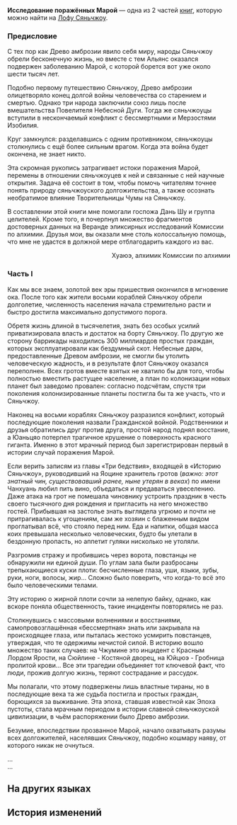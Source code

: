 {{Книга Инфобокс
|id           = 186
|Название     = Исследование поражённых Марой
|Изображение  = Item Xianzhou Parchment.png
|Мир          = Лофу Сяньчжоу
|Томов        = 2
|Автор        = <!--нужно добавить-->
|Описание     = Научная работа Комиссии по алхимии, посвящённая источнику Мары и изучению влияния этого недуга на народы Сяньчжоу.
|Том1         = {{tx}}
|Источник1    = {{tx|Отсутствует источник}}
|Том2         = {{tx}}
|Источник2    = {{tx|Отсутствует источник}}
|Персонажи    = 
|Фракции      = 
}}
'''Исследование поражённых Марой''' — одна из 2 частей [[Книги|книг]], которую можно найти на [[Лофу Сяньчжоу]].
<!--
==Получение==
<gallery>
Книга НАЗВАНИЕ.png|НАЗВАНИЕ
Локация НАЗВАНИЕ.png|Расположение на карте. Ближайший пространственный якорь «[[НАЗВАНИЕ]]»
</gallery>
-->
===Предисловие===
<div align="center">{{Размер|36|Исследование поражённых Марой (предисловие)}}</div>

С тех пор как Древо амброзии явило себя миру, народы Сяньчжоу обрели бесконечную жизнь, но вместе с тем Альянс оказался подвержен заболеванию Марой, с которой борется вот уже около шести тысяч лет.

Подобно первому путешествию Сяньчжоу, Древо амброзии олицетворяло конец долгой войны человечества со старением и смертью. Однако три народа заключили союз лишь после вмешательства Повелителя Небесной Дуги. Тогда же сяньчжоуцы вступили в нескончаемый конфликт с бессмертными и Мерзостями Изобилия.

Круг замкнулся: разделавшись с одним противником, сяньчжоуцы столкнулись с ещё более сильным врагом. Когда эта война будет окончена, не знает никто.

Эта скромная рукопись затрагивает истоки поражения Марой, перемены в отношении сяньчжоуцев к ней и связанные с ней научные открытия. Задача её состоит в том, чтобы помочь читателям точнее понять природу сяньчжоуского долгожительства, а также осознать необратимое влияние Творительницы Чумы на Сяньчжоу.

В составлении этой книги мне помогали госпожа Дань Шу и группа целителей. Кроме того, я почерпнул множество фрагментов достоверных данных на Веранде эликсирных исследований Комиссии по алхимии. Друзья мои, вы оказали мне столь колоссальную помощь, что мне не удастся в должной мере отблагодарить каждого из вас.

<div align="right">Хуаюэ, алхимик Комиссии по алхимии</div>

===Часть I===
<div align="center">{{Размер|32|'''Происхождение'''}}</div>

Как мы все знаем, золотой век эры пришествия окончился в мгновение ока. После того как жители восьми кораблей Сяньчжоу обрели долголетие, численность населения начала стремительно расти и быстро достигла максимально допустимого порога.

Обретя жизнь длиной в тысячелетия, знать без особых усилий приватизировала власть и достаток на борту Сяньчжоу. По другую же сторону баррикады находились 300 миллиардов простых граждан, которых эксплуатировали как бездумный скот. Небесные дары, предоставленные Древом амброзии, не смогли бы утолить человеческую жадность, и в результате флот Сяньчжоу оказался переполнен. Всех гротов вместе взятых не хватило бы для того, чтобы полностью вместить растущее население, а план по колонизации новых планет был заведомо провален: согласно подсчётам, спустя три поколения колонизированные планеты постигла бы та же участь, что и Сяньчжоу.

Наконец на восьми кораблях Сяньчжоу разразился конфликт, который последующие поколения назвали Гражданской войной. Родственники и друзья обратились друг против друга, простой народ поднял восстание, а Юаньцяо потерпел трагичное крушение о поверхность красного гиганта. Именно в этот мрачный период был зарегистрирован первый в истории случай поражения Марой.

Если верить записям из главы «Три бедствия», входящей в «Историю Сяньчжоу», руководивший на Яоцине хранитель гротов (''важно: этот знатный чин, существовавший ранее, ныне утерян в веках'') по имени Чанхуань любил пить вино, объедаться и предаваться увеселению. Даже атака на грот не помешала чиновнику устроить праздник в честь своего тысячного дня рождения и пригласить на него множество гостей. Прибывшая на застолье знать выглядела угрюмо и почти не притрагивалась к угощениям, сам же хозяин с блаженным видом проглатывал всё, что стояло перед ним. Еда и напитки, общая масса коих превышала несколько человеческих, будто бы улетали в бездонную пропасть, но аппетит гуляки нисколько не утоляли.

Разгромив стражу и пробившись через ворота, повстанцы не обнаружили ни единой души. По углам зала были разбросаны трепыхающиеся куски плоти: бесчисленные глаза, уши, языки, зубы, руки, ноги, волосы, жир... Сложно было поверить, что когда-то всё это было человеческими телами.

Эту историю о жирной плоти сочли за нелепую байку, однако, как вскоре поняла общественность, такие инциденты повторялись не раз.

Столкнувшись с массовыми волнениями и восстаниями, самопровозглашённая «бессмертная» знать или закрывала на происходящее глаза, или пыталась жестоко усмирить повстанцев, утверждая, что те одержимы нечистой силой. В историю вошло множество таких случаев: на Чжумине это инцидент с Красным Лордом Ярости, на Сюйлине - Костяной дворец, на Юйцюэ - Гробница пролитой крови... Все эти трагедии объединяет тот ключевой факт, что люди, прожив долгую жизнь, теряют сострадание и рассудок.

Мы полагали, что этому подвержены лишь властные тираны, но в последующие века та же судьба постигла и простых граждан, борющихся за выживание. Эта эпоха, ставшая известной как Эпоха пустоты, стала мрачным периодом в истории славной сяньчжоуской цивилизации, в чьём распоряжении было Древо амброзии.

Безумие, впоследствии прозванное Марой, начало охватывать разумы всех долгожителей, населявших Сяньчжоу, подобно кошмару наяву, от которого никак не очнуться.

...<br />
...

==На других языках==
{{На других языках
|en   = A Study into the Mara-Struck
|zhs  = 魔阴身考
|zht  = 魔陰身考
|ja   = 魔陰の身の考証
|ko   = 마각의 몸 연구
|es   = Estudio de los poseídos por Mara
|fr   = Une étude du mara
|ru   = Исследование поражённых Марой
|th   = การศึกษาค้นคว้า Mara-Struck
|vi   = Khảo Nghiệm Xác Nhập Ma
|de   = Eine Studie über die Mara-Befallenen
|id   = Penelitian tentang Terserang Mara
|pt   = Um Estudo Sobre os Marafílicos
}}

==История изменений==
{{История изменений|2.7}}